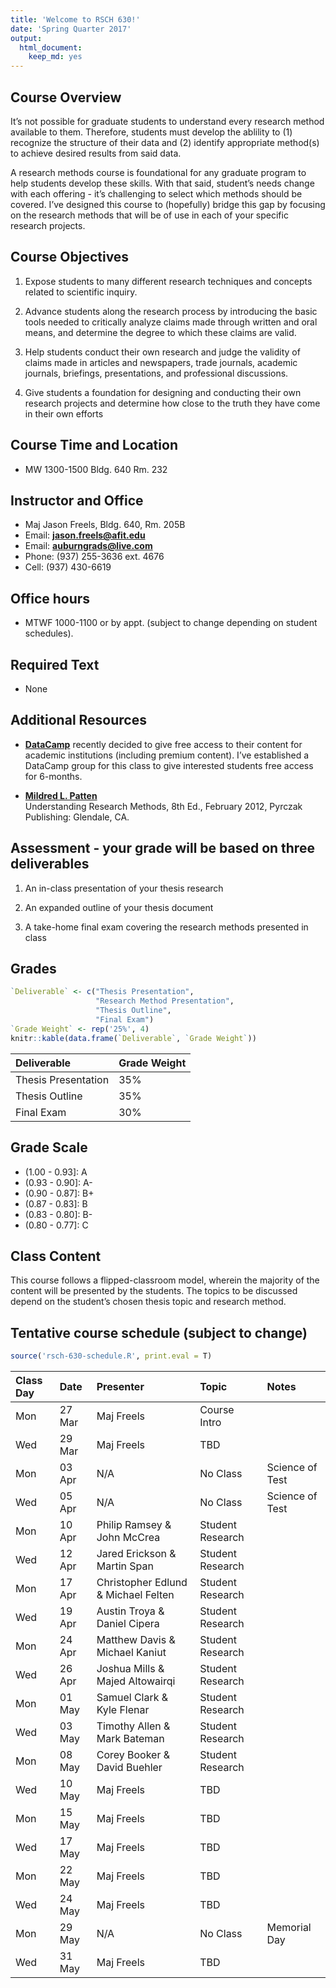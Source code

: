 ```yaml
---
title: 'Welcome to RSCH 630!'
date: 'Spring Quarter 2017'
output: 
  html_document:
    keep_md: yes
---
```


## Course Overview

It's not possible for graduate students to understand every research method available to them.  Therefore, students must develop the ablility to (1) recognize the structure of their data and (2) identify appropriate method(s) to achieve desired results from said data.

A research methods course is foundational for any graduate program to help students develop these skills. With that said, student's needs change with each offering - it's challenging to select which methods should be covered.  I've designed this course to (hopefully) bridge this gap by focusing on the research methods that will be of use in each of your specific research projects.

## Course Objectives

1. Expose students to many different research techniques and concepts related to scientific inquiry. 

2. Advance students along the research process by introducing the basic tools needed to critically analyze claims made through written and oral means, and determine the degree to which these claims are valid.

3. Help students conduct their own research and judge the validity of claims made in articles and newspapers, trade journals, academic journals, briefings, presentations, and professional discussions.

4. Give students a foundation for designing and conducting their own research projects and determine how close to the truth they have come in their own efforts 

## Course Time and Location

- MW 1300-1500 Bldg. 640 Rm. 232

## Instructor and Office

- Maj Jason Freels, Bldg. 640, Rm. 205B
- Email: <a href="mailto:jason.freels@afit.edu" target="_top"><b>jason.freels@afit.edu</b></a>
- Email: <a href="mailto:auburngrads@live.com" target="_top"><b>auburngrads@live.com</b></a>
- Phone: (937) 255-3636 ext. 4676
- Cell:  (937) 430-6619

## Office hours

- MTWF 1000-1100 or by appt. (subject to change depending on student schedules).

## Required Text

- None

## Additional Resources

- [__DataCamp__](https://www.datacamp.com/) recently decided to give free access to their content for academic institutions (including premium content).  I've established a DataCamp group for this class to give interested students free access for 6-months.   
	 
- [__Mildred L. Patten__](http://www.amazon.com/Understanding-Research-Methods-Overview-Essentials/dp/1936523000)<br/>Understanding Research Methods, 8th Ed., February 2012, Pyrczak Publishing:  Glendale, CA.

## Assessment -  your grade will be based on three deliverables

1. An in-class presentation of your thesis research

2. An expanded outline of your thesis document

3. A take-home final exam covering the research methods presented in class

## Grades

```r
`Deliverable` <- c("Thesis Presentation",
                   "Research Method Presentation",
                   "Thesis Outline", 
                   "Final Exam")
`Grade Weight` <- rep('25%', 4)
knitr::kable(data.frame(`Deliverable`, `Grade Weight`))
```

|Deliverable                  |Grade Weight |
|:----------------------------|:------------|
|Thesis Presentation          |35%          |
|Thesis Outline               |35%          |
|Final Exam                   |30%          |

## Grade Scale

- (1.00 - 0.93]: A
- (0.93 - 0.90]: A-
- (0.90 - 0.87]: B+
- (0.87 - 0.83]: B
- (0.83 - 0.80]: B-
- (0.80 - 0.77]: C

## Class Content

This course follows a flipped-classroom model, wherein the majority of the content will be presented by the students.  The topics to be discussed depend on the student's chosen thesis topic and research method.

## Tentative course schedule (subject to change)

```r
source('rsch-630-schedule.R', print.eval = T)
```

Class Day   Date     Presenter                             Topic              Notes 
----------  -------  ------------------------------------  -----------------  ------
Mon         27 Mar   Maj Freels                            Course Intro                      
Wed         29 Mar   Maj Freels                            TBD                      
Mon         03 Apr   N/A                                   No Class           Science of Test      
Wed         05 Apr   N/A                                   No Class           Science of Test      
Mon         10 Apr   Philip Ramsey & John McCrea           Student Research         
Wed         12 Apr   Jared Erickson & Martin Span          Student Research         
Mon         17 Apr   Christopher Edlund & Michael Felten   Student Research         
Wed         19 Apr   Austin Troya & Daniel Cipera          Student Research         
Mon         24 Apr   Matthew Davis & Michael Kaniut        Student Research         
Wed         26 Apr   Joshua Mills & Majed Altowairqi       Student Research         
Mon         01 May   Samuel Clark & Kyle Flenar            Student Research         
Wed         03 May   Timothy Allen & Mark Bateman          Student Research         
Mon         08 May   Corey Booker & David Buehler          Student Research         
Wed         10 May   Maj Freels                            TBD                      
Mon         15 May   Maj Freels                            TBD                      
Wed         17 May   Maj Freels                            TBD                      
Mon         22 May   Maj Freels                            TBD                      
Wed         24 May   Maj Freels                            TBD                      
Mon         29 May   N/A                                   No Class           Memorial Day
Wed         31 May   Maj Freels                            TBD             
